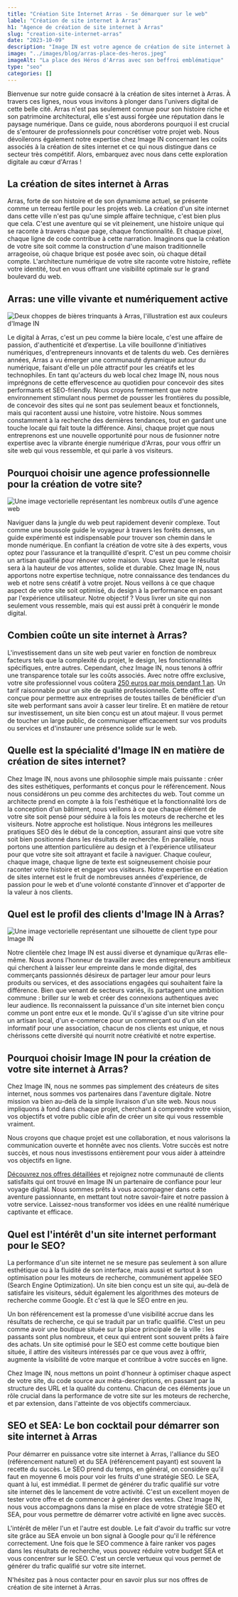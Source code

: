 ```yaml
---
title: "Création Site Internet Arras - Se démarquer sur le web"
label: "Création de site internet à Arras"
h1: "Agence de création de site internet à Arras"
slug: "creation-site-internet-arras"
date: "2023-10-09"
description: "Image IN est votre agence de création de site internet à Arras. Nous concevons des sites web esthétiques, performants et optimisés pour le SEO, propulsant les entreprises arrageoises dans l'univers digital."
image: "../images/blog/arras-place-des-heros.jpeg"
imageAlt: "La place des Héros d'Arras avec son beffroi emblématique"
type: "seo"
categories: []
---
```


Bienvenue sur notre guide consacré à la création de sites internet à Arras. À travers ces lignes, nous vous invitons à plonger dans l'univers digital de cette belle cité. Arras n'est pas seulement connue pour son histoire riche et son patrimoine architectural, elle s'est aussi forgée une réputation dans le paysage numérique. Dans ce guide, nous aborderons pourquoi il est crucial de s'entourer de professionnels pour concrétiser votre projet web. Nous dévoilerons également notre expertise chez Image IN concernant les coûts associés à la création de sites internet et ce qui nous distingue dans ce secteur très compétitif. Alors, embarquez avec nous dans cette exploration digitale au cœur d'Arras !

## La création de sites internet à Arras

Arras, forte de son histoire et de son dynamisme actuel, se présente comme un terreau fertile pour les projets web. La création d'un site internet dans cette ville n'est pas qu'une simple affaire technique, c'est bien plus que cela. C'est une aventure qui se vit pleinement, une histoire unique qui se raconte à travers chaque page, chaque fonctionnalité. Et chaque pixel, chaque ligne de code contribue à cette narration. Imaginons que la création de votre site soit comme la construction d'une maison traditionnelle arrageoise, où chaque brique est posée avec soin, où chaque détail compte. L'architecture numérique de votre site raconte votre histoire, reflète votre identité, tout en vous offrant une visibilité optimale sur le grand boulevard du web.

## Arras: une ville vivante et numériquement active

![Deux choppes de bières trinquants à Arras, l'illustration est aux couleurs d'Image IN](../images/blog/arras-biere-local-trinque.png)
<br />

Le digital à Arras, c'est un peu comme la bière locale, c'est une affaire de passion, d'authenticité et d’expertise. La ville bouillonne d'initiatives numériques, d'entrepreneurs innovants et de talents du web. Ces dernières années, Arras a vu émerger une communauté dynamique autour du numérique, faisant d'elle un pôle attractif pour les créatifs et les technophiles. En tant qu'acteurs du web local chez Image IN, nous nous imprégnons de cette effervescence au quotidien pour concevoir des sites performants et SEO-friendly. Nous croyons fermement que notre environnement stimulant nous permet de pousser les frontières du possible, de concevoir des sites qui ne sont pas seulement beaux et fonctionnels, mais qui racontent aussi une histoire, votre histoire. Nous sommes constamment à la recherche des dernières tendances, tout en gardant une touche locale qui fait toute la différence. Ainsi, chaque projet que nous entreprenons est une nouvelle opportunité pour nous de fusionner notre expertise avec la vibrante énergie numérique d'Arras, pour vous offrir un site web qui vous ressemble, et qui parle à vos visiteurs.

## Pourquoi choisir une agence professionnelle pour la création de votre site?

![Une image vectorielle représentant les nombreux outils d'une agence web](../images/blog/agence-web-pro.png)
<br />

Naviguer dans la jungle du web peut rapidement devenir complexe. Tout comme une boussole guide le voyageur à travers les forêts denses, un guide expérimenté est indispensable pour trouver son chemin dans le monde numérique. En confiant la création de votre site à des experts, vous optez pour l'assurance et la tranquillité d'esprit. C'est un peu comme choisir un artisan qualifié pour rénover votre maison. Vous savez que le résultat sera à la hauteur de vos attentes, solide et durable. Chez Image IN, nous apportons notre expertise technique, notre connaissance des tendances du web et notre sens créatif à votre projet. Nous veillons à ce que chaque aspect de votre site soit optimisé, du design à la performance en passant par l'expérience utilisateur. Notre objectif ? Vous livrer un site qui non seulement vous ressemble, mais qui est aussi prêt à conquérir le monde digital.

## Combien coûte un site internet à Arras?

L'investissement dans un site web peut varier en fonction de nombreux facteurs tels que la complexité du projet, le design, les fonctionnalités spécifiques, entre autres. Cependant, chez Image IN, nous tenons à offrir une transparence totale sur les coûts associés. Avec notre offre exclusive, votre site professionnel vous coûtera [250 euros par mois pendant 1 an](/votre-site-a-250-euros-par-mois-pendant-1-an/). Un tarif raisonnable pour un site de qualité professionnelle. Cette offre est conçue pour permettre aux entreprises de toutes tailles de bénéficier d'un site web performant sans avoir à casser leur tirelire. Et en matière de retour sur investissement, un site bien conçu est un atout majeur. Il vous permet de toucher un large public, de communiquer efficacement sur vos produits ou services et d'instaurer une présence solide sur le web.

## Quelle est la spécialité d'Image IN en matière de création de sites internet?

Chez Image IN, nous avons une philosophie simple mais puissante : créer des sites esthétiques, performants et conçus pour le référencement. Nous nous considérons un peu comme des architectes du web. Tout comme un architecte prend en compte à la fois l'esthétique et la fonctionnalité lors de la conception d'un bâtiment, nous veillons à ce que chaque élément de votre site soit pensé pour séduire à la fois les moteurs de recherche et les visiteurs. Notre approche est holistique. Nous intégrons les meilleures pratiques SEO dès le début de la conception, assurant ainsi que votre site soit bien positionné dans les résultats de recherche. En parallèle, nous portons une attention particulière au design et à l'expérience utilisateur pour que votre site soit attrayant et facile à naviguer. Chaque couleur, chaque image, chaque ligne de texte est soigneusement choisie pour raconter votre histoire et engager vos visiteurs. Notre expertise en création de sites internet est le fruit de nombreuses années d'expérience, de passion pour le web et d'une volonté constante d'innover et d'apporter de la valeur à nos clients.

## Quel est le profil des clients d'Image IN à Arras?

![Une image vectorielle représentant une silhouette de client type pour Image IN](../images/blog/client-type-image-in.png)
<br />

Notre clientèle chez Image IN est aussi diverse et dynamique qu’Arras elle-même. Nous avons l’honneur de travailler avec des entrepreneurs ambitieux qui cherchent à laisser leur empreinte dans le monde digital, des commerçants passionnés désireux de partager leur amour pour leurs produits ou services, et des associations engagées qui souhaitent faire la différence. Bien que venant de secteurs variés, ils partagent une ambition commune : briller sur le web et créer des connexions authentiques avec leur audience. Ils reconnaissent la puissance d'un site internet bien conçu comme un pont entre eux et le monde. Qu'il s'agisse d'un site vitrine pour un artisan local, d'un e-commerce pour un commerçant ou d'un site informatif pour une association, chacun de nos clients est unique, et nous chérissons cette diversité qui nourrit notre créativité et notre expertise.

## Pourquoi choisir Image IN pour la création de votre site internet à Arras?

Chez Image IN, nous ne sommes pas simplement des créateurs de sites internet, nous sommes vos partenaires dans l'aventure digitale. Notre mission va bien au-delà de la simple livraison d'un site web. Nous nous impliquons à fond dans chaque projet, cherchant à comprendre votre vision, vos objectifs et votre public cible afin de créer un site qui vous ressemble vraiment.

Nous croyons que chaque projet est une collaboration, et nous valorisons la communication ouverte et honnête avec nos clients. Votre succès est notre succès, et nous nous investissons entièrement pour vous aider à atteindre vos objectifs en ligne.

[Découvrez nos offres détaillées](/offres/) et rejoignez notre communauté de clients satisfaits qui ont trouvé en Image IN un partenaire de confiance pour leur voyage digital. Nous sommes prêts à vous accompagner dans cette aventure passionnante, en mettant tout notre savoir-faire et notre passion à votre service. Laissez-nous transformer vos idées en une réalité numérique captivante et efficace.

## Quel est l'intérêt d'un site internet performant pour le SEO?

La performance d'un site internet ne se mesure pas seulement à son allure esthétique ou à la fluidité de son interface, mais aussi et surtout à son optimisation pour les moteurs de recherche, communément appelée SEO (Search Engine Optimization). Un site bien conçu est un site qui, au-delà de satisfaire les visiteurs, séduit également les algorithmes des moteurs de recherche comme Google. Et c'est là que le SEO entre en jeu.

Un bon référencement est la promesse d'une visibilité accrue dans les résultats de recherche, ce qui se traduit par un trafic qualifié. C’est un peu comme avoir une boutique située sur la place principale de la ville : les passants sont plus nombreux, et ceux qui entrent sont souvent prêts à faire des achats. Un site optimisé pour le SEO est comme cette boutique bien située, il attire des visiteurs intéressés par ce que vous avez à offrir, augmente la visibilité de votre marque et contribue à votre succès en ligne.

Chez Image IN, nous mettons un point d'honneur à optimiser chaque aspect de votre site, du code source aux méta-descriptions, en passant par la structure des URL et la qualité du contenu. Chacun de ces éléments joue un rôle crucial dans la performance de votre site sur les moteurs de recherche, et par extension, dans l'atteinte de vos objectifs commerciaux.

## SEO et SEA: Le bon cocktail pour démarrer son site internet à Arras

Pour démarrer en puissance votre site internet à Arras, l'alliance du SEO (référencement naturel) et du SEA (référencement payant) est souvent la recette du succès. Le SEO prend du temps, en général, on considère qu'il faut en moyenne 6 mois pour voir les fruits d'une stratégie SEO. Le SEA, quant à lui, est immédiat. Il permet de générer du trafic qualifié sur votre site internet dès le lancement de votre activité. C'est un excellent moyen de tester votre offre et de commencer à générer des ventes. Chez Image IN, nous vous accompagnons dans la mise en place de votre stratégie SEO et SEA, pour vous permettre de démarrer votre activité en ligne avec succès.

L'intérêt de mêler l'un et l'autre est double. Le fait d'avoir du traffic sur votre site grâce au SEA envoie un bon signal à Google pour qu'il le référence correctement. Une fois que le SEO commence à faire ranker vos pages dans les résultats de recherche, vous pouvez réduire votre budget SEA et vous concentrer sur le SEO. C'est un cercle vertueux qui vous permet de générer du trafic qualifié sur votre site internet.

N'hésitez pas à nous contacter pour en savoir plus sur nos offres de création de site internet à Arras.
